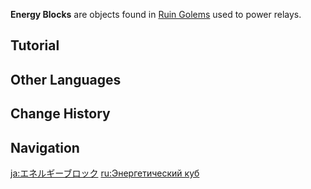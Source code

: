 {{Terminology Infobox
|image  = Energy Block.png
|type   = Exploration
|region = Sumeru
}}
'''Energy Blocks''' are objects found in [[Ruin Golem]]s used to power relays.

==Tutorial==
{{Transclude|Tutorial/Energy Block inside the Ruin Golem...}}

==Other Languages==
{{Other Languages|default_hidden=1
|en      = Energy Block
|zhs     = 能量块
|zhs_rm  = Néngliàng-kuài
|zht     = 能量塊
|zht_rm  = Néngliàng-kuài
|ja      = エネルギーブロック
|ja_rm   = Enerugii Burokku
|ko      = 에너지 덩어리
|ko_rm   = Eneoji Deong'eori
|es      = Fragmento de energía
|fr      = Bloc d'énergie
|ru      = Энергетический куб
|th      = บล็อกพลังงาน
|th_rm   = 
|vi      = Khối Năng Lượng
|de      = Energieblock
|id      = Blok Energi
|pt      = Bloco de Energia
|tr      = 
|it      = 
}}

==Change History==
{{Change History|3.0}}

==Navigation==
{{Exploration Navbox|Sumeru}}

[[ja:エネルギーブロック]]
[[ru:Энергетический куб]]